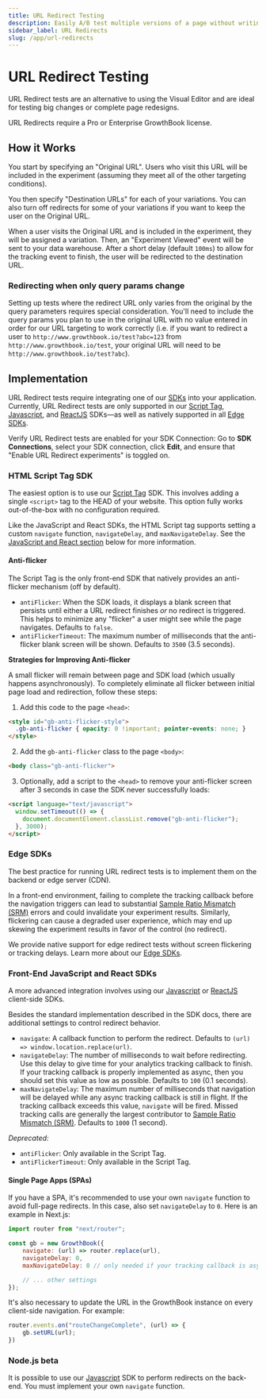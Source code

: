 ```yaml
---
title: URL Redirect Testing
description: Easily A/B test multiple versions of a page without writing code
sidebar_label: URL Redirects
slug: /app/url-redirects
---
```



# URL Redirect Testing

URL Redirect tests are an alternative to using the Visual Editor and are ideal for testing big changes or complete page redesigns.

URL Redirects require a Pro or Enterprise GrowthBook license.

## How it Works

You start by specifying an "Original URL". Users who visit this URL will be included in the experiment (assuming they meet all of the other targeting conditions).

You then specify "Destination URLs" for each of your variations. You can also turn off redirects for some of your variations if you want to keep the user on the Original URL.

When a user visits the Original URL and is included in the experiment, they will be assigned a variation. Then, an "Experiment Viewed" event will be sent to your data warehouse. After a short delay (default `100ms`) to allow for the tracking event to finish, the user will be redirected to the destination URL.

### Redirecting when only query params change

Setting up tests where the redirect URL only varies from the original by the query parameters requires special consideration. You'll need to include the query params you plan to use in the original URL with no value entered in order for our URL targeting to work correctly (i.e. if you want to redirect a user to `http://www.growthbook.io/test?abc=123` from `http://www.growthbook.io/test`, your original URL will need to be `http://www.growthbook.io/test?abc`).

## Implementation

URL Redirect tests require integrating one of our [SDKs](/lib) into your application. Currently, URL Redirect tests are only supported in our [Script Tag](/lib/script-tag), [Javascript](/lib/js), and [ReactJS](/lib/js) SDKs—as well as natively supported in all [Edge SDKs](/lib/edge/cloudflare).

Verify URL Redirect tests are enabled for your SDK Connection: Go to **SDK Connections**, select your SDK connection, click **Edit**, and ensure that "Enable URL Redirect experiments" is toggled on.

### HTML Script Tag SDK

The easiest option is to use our [Script Tag](/lib/script-tag) SDK. This involves adding a single `<script>` tag to the HEAD of your website. This option fully works out-of-the-box with no configuration required.

Like the JavaScript and React SDKs, the HTML Script tag supports setting a custom `navigate` function, `navigateDelay`, and `maxNavigateDelay`. See the [JavaScript and React section](#front-end-javascript-and-react-sdks) below for more information.

#### Anti-flicker

The Script Tag is the only front-end SDK that natively provides an anti-flicker mechanism (off by default).

- `antiFlicker`: When the SDK loads, it displays a blank screen that persists until either a URL redirect finishes _or_ no redirect is triggered. This helps to minimize any "flicker" a user might see while the page navigates. Defaults to `false`.
- `antiFlickerTimeout`: The maximum number of milliseconds that the anti-flicker blank screen will be shown. Defaults to `3500` (3.5 seconds).

**Strategies for Improving Anti-flicker**

A small flicker will remain between page and SDK load (which usually happens asynchronously). To completely eliminate all flicker between initial page load and redirection, follow these steps:

1. Add this code to the page `<head>`:

```html
<style id="gb-anti-flicker-style">
  .gb-anti-flicker { opacity: 0 !important; pointer-events: none; }
</style>
```

2. Add the `gb-anti-flicker` class to the page `<body>`:

```html
<body class="gb-anti-flicker">
```

3. Optionally, add a script to the `<head>` to remove your anti-flicker screen after 3 seconds in case the SDK never successfully loads:

```html
<script language="text/javascript">
  window.setTimeout(() => {
    document.documentElement.classList.remove("gb-anti-flicker");
  }, 3000);
</script>
```



### Edge SDKs

The best practice for running URL redirect tests is to implement them on the backend or edge server (CDN).

In a front-end environment, failing to complete the tracking callback before the navigation triggers can lead to substantial [Sample Ratio Mismatch (SRM)](/using/experimenting#sample-ratio-mismatch-srm) errors and could invalidate your experiment results. Similarly, flickering can cause a degraded user experience, which may end up skewing the experiment results in favor of the control (no redirect).

We provide native support for edge redirect tests without screen flickering or tracking delays. Learn more about our [Edge SDKs](/lib/edge/cloudflare#turnkey-edge-app).

### Front-End JavaScript and React SDKs

A more advanced integration involves using our [Javascript](/lib/js) or [ReactJS](/lib/js) client-side SDKs.

Besides the standard implementation described in the SDK docs, there are additional settings to control redirect behavior.

- `navigate`: A callback function to perform the redirect. Defaults to `(url) => window.location.replace(url)`.
- `navigateDelay`: The number of milliseconds to wait before redirecting. Use this delay to give time for your analytics tracking callback to finish. If your tracking callback is properly implemented as async, then you should set this value as low as possible. Defaults to `100` (0.1 seconds).
- `maxNavigateDelay`: The maximum number of milliseconds that navigation will be delayed while any async tracking callback is still in flight. If the tracking callback exceeds this value, `navigate` will be fired. Missed tracking calls are generally the largest contributor to [Sample Ratio Mismatch (SRM)](/using/experimenting#sample-ratio-mismatch-srm). Defaults to `1000` (1 second).

_Deprecated:_

- `antiFlicker`: Only available in the Script Tag.
- `antiFlickerTimeout`: Only available in the Script Tag.

#### Single Page Apps (SPAs)

If you have a SPA, it's recommended to use your own `navigate` function to avoid full-page redirects. In this case, also set `navigateDelay` to `0`. Here is an example in Next.js:

```jsx
import router from "next/router";

const gb = new GrowthBook({
    navigate: (url) => router.replace(url),
    navigateDelay: 0,
    maxNavigateDelay: 0 // only needed if your tracking callback is async

    // ... other settings
});
```

It's also necessary to update the URL in the GrowthBook instance on every client-side navigation. For example:

```jsx
router.events.on("routeChangeComplete", (url) => {
    gb.setURL(url);
})
```

### Node.js <Pill>beta</Pill>

It is possible to use our [Javascript](/lib/js) SDK to perform redirects on the back-end. You must implement your own `navigate` function.
